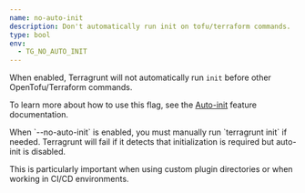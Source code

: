 ```yaml
---
name: no-auto-init
description: Don't automatically run init on tofu/terraform commands.
type: bool
env:
  - TG_NO_AUTO_INIT
---
```



When enabled, Terragrunt will not automatically run `init` before other OpenTofu/Terraform commands.

To learn more about how to use this flag, see the [Auto-init](/docs/features/auto-init) feature documentation.

<Aside type="caution">
When `--no-auto-init` is enabled, you must manually run `terragrunt init` if needed. Terragrunt will fail if it detects that initialization is required but auto-init is disabled.

This is particularly important when using custom plugin directories or when working in CI/CD environments.
</Aside>
